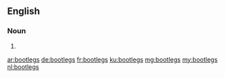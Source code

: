 ==English==

===Noun===
{{head|en|plural}}

# {{plural of|bootleg|lang=en|nocat=1}}

[[ar:bootlegs]]
[[de:bootlegs]]
[[fr:bootlegs]]
[[ku:bootlegs]]
[[mg:bootlegs]]
[[my:bootlegs]]
[[nl:bootlegs]]
